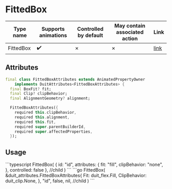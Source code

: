 
# FittedBox

| Type name | Supports animations | Controlled by default | May contain associated action | Link |
| - | - | - | - | - |
| FittedBox | :heavy_check_mark: | &cross; | &cross; | [link](https://api.flutter.dev/flutter/widgets/FittedBox-class.html) |

## Attributes

```dart
final class FittedBoxAttributes extends AnimatedPropertyOwner
    implements DuitAttributes<FittedBoxAttributes> {
  final BoxFit? fit;
  final Clip? clipBehavior;
  final AlignmentGeometry? alignment;

  FittedBoxAttributes({
    required this.clipBehavior,
    required this.alignment,
    required this.fit,
    required super.parentBuilderId,
    required super.affectedProperties,
  });
```

## Usage

<Tabs groupId="lang">
  <TabItem value="ts" label="TypeScript" default>
    ```typescript
    FittedBox(
        {
            id: "id",
            attributes: {
                fit: "fill",
                clipBehavior: "none",
            },
            controlled: false
        },
        //child
    )
    ```
  </TabItem>
  <TabItem value="go" label="Go">
    ```go
	FittedBox(
		&duit_attributes.FittedBoxAttributes{
			Fit: duit_flex.Fill,
			ClipBehavior: duit_clip.None,
		},
		"id",
		false,
		nil, //child
	)
    ```
  </TabItem>
</Tabs>

